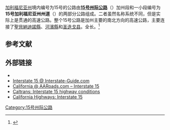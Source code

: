 {{NoteTA
|G1 = Unit
|G2 = USState
}}
[[加利福尼亚州|加利福尼亚州]]境内编号为15号的公路由'''[[15号州际公路|15号州际公路]]'''（{{lang|en|'''Interstate 15, I-15'''}}）加州段和一小段编号为'''15号加利福尼亚州州道'''（{{lang|en|'''State Route 15, SR 15'''}}）的两部分公路组成。二者虽然名称系统不同，但是实际上是贯通的高速公路。整个15号公路是加州主要的南北方向的高速公路，主要连接了[[聖貝納迪諾縣|聖貝納迪諾縣]]、[[河濱縣|河濱縣]]和[[圣迭戈县_(加利福尼亚州)|圣迭戈县]]。全长{{convert|287.26|mi|km}}。<ref name="fhwa">{{cite web |author= Staff |url= http://www.fhwa.dot.gov/reports/routefinder/table1.htm |title= Table 1: Main Routes of the Dwight D. Eisenhower National System Of Interstate and Defense Highways as of October 31, 2002 |work= Route Long and Finder List |publisher= [[Federal_Highway_Administration|Federal Highway Administration]] |date= October 31, 2002 |accessdate= November 29, 2011 |archive-date= 2013-08-22 |archive-url= https://www.webcitation.org/6J4CRTzty?url=http://www.fhwa.dot.gov/reports/routefinder/table1.htm |dead-url= no }}</ref>

== 参考文献 ==
{{Reflist}}

== 外部链接 ==
{{Commons category|Interstate 15 in California}}
*{{Official website|http://fastrak.511sd.com/|name=Interstate 15 Express Lanes in San Diego County}}
*[http://www.interstate-guide.com/i-015.html Interstate 15 @ Interstate-Guide.com]{{Wayback|url=http://www.interstate-guide.com/i-015.html |date=20080220033548 }}
*[http://www.aaroads.com/california/i-015_ca.html California @ AARoads.com – Interstate 15]{{Wayback|url=http://www.aaroads.com/california/i-015_ca.html |date=20150217163741 }}
*[http://www.dot.ca.gov/hq/roadinfo/i15 Caltrans: Interstate 15 highway conditions]{{Wayback|url=http://www.dot.ca.gov/hq/roadinfo/i15 |date=20141223000639 }}
*[http://www.cahighways.org/009-016.html#015 California Highways: Interstate 15]{{Wayback|url=http://www.cahighways.org/009-016.html#015 |date=20160709225634 }}

{{圣迭戈县高速公路}}
{{15号州际公路及其辅助线}}
[[Category:15号州际公路|Category:15号州际公路]]